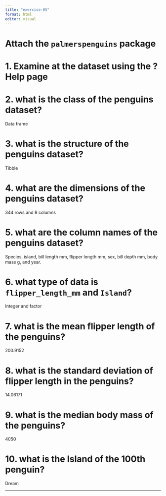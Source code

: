 ```yaml
---
title: "exercise-05"
format: html
editor: visual
---
```


# Attach the `palmerspenguins` package

# 1. Examine at the dataset using the ?Help page

# 2. what is the class of the penguins dataset?
Data frame


# 3. what is the structure of the penguins dataset?
Tibble


# 4. what are the dimensions of the penguins dataset?
344 rows and 8 columns


# 5. what are the column names of the penguins dataset?
Species, island, bill length mm, flipper length mm, sex, bill depth mm, body mass g, and year. 


# 6. what type of data is `flipper_length_mm` and `Island`?
Integer and factor


# 7. what is the mean flipper length of the penguins?
200.9152


# 8. what is the standard deviation of flipper length in the penguins?
14.06171


# 9. what is the median body mass of the penguins?
4050


# 10. what is the Island of the 100th penguin?
Dream

---

## 
